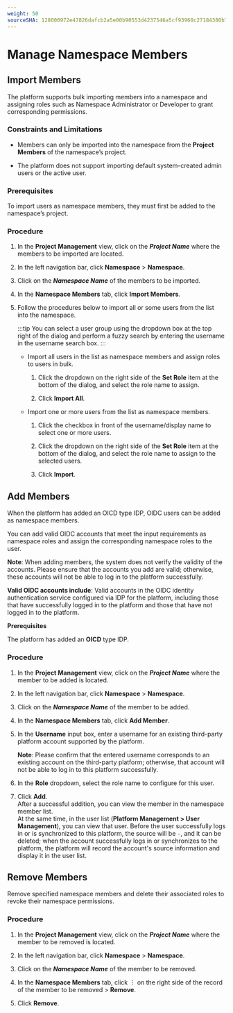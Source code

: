```yaml
---
weight: 50
sourceSHA: 128000972e47826dafcb2a5e00b90553d4237546a5cf93968c27184380b73062
---
```


# Manage Namespace Members

## Import Members

The platform supports bulk importing members into a namespace and assigning roles such as Namespace Administrator or Developer to grant corresponding permissions.

### Constraints and Limitations

- Members can only be imported into the namespace from the **Project Members** of the namespace’s project.

- The platform does not support importing default system-created admin users or the active user.

### Prerequisites

To import users as namespace members, they must first be added to the namespace’s project.

### Procedure

1. In the **Project Management** view, click on the ***Project Name*** where the members to be imported are located.

2. In the left navigation bar, click **Namespace** > **Namespace**.

3. Click on the ***Namespace Name*** of the members to be imported.

4. In the **Namespace Members** tab, click **Import Members**.

5. Follow the procedures below to import all or some users from the list into the namespace.

   :::tip
   You can select a user group using the dropdown box at the top right of the dialog and perform a fuzzy search by entering the username in the username search box.
   :::

   - Import all users in the list as namespace members and assign roles to users in bulk.

     1. Click the dropdown on the right side of the **Set Role** item at the bottom of the dialog, and select the role name to assign.

     2. Click **Import All**.

   - Import one or more users from the list as namespace members.

     1. Click the checkbox in front of the username/display name to select one or more users.

     2. Click the dropdown on the right side of the **Set Role** item at the bottom of the dialog, and select the role name to assign to the selected users.

     3. Click **Import**.

## Add Members

When the platform has added an OICD type IDP, OIDC users can be added as namespace members.

You can add valid OIDC accounts that meet the input requirements as namespace roles and assign the corresponding namespace roles to the user.

**Note**: When adding members, the system does not verify the validity of the accounts. Please ensure that the accounts you add are valid; otherwise, these accounts will not be able to log in to the platform successfully.

**Valid OIDC accounts include**: Valid accounts in the OIDC identity authentication service configured via IDP for the platform, including those that have successfully logged in to the platform and those that have not logged in to the platform.

**Prerequisites**

The platform has added an **OICD** type IDP.

### Procedure

1. In the **Project Management** view, click on the ***Project Name*** where the member to be added is located.

2. In the left navigation bar, click **Namespace** > **Namespace**.

3. Click on the ***Namespace Name*** of the member to be added.

4. In the **Namespace Members** tab, click **Add Member**.

5. In the **Username** input box, enter a username for an existing third-party platform account supported by the platform.

   **Note**: Please confirm that the entered username corresponds to an existing account on the third-party platform; otherwise, that account will not be able to log in to this platform successfully.

6. In the **Role** dropdown, select the role name to configure for this user.

7. Click **Add**.  
   After a successful addition, you can view the member in the namespace member list.  
   At the same time, in the user list (**Platform Management > User Management**), you can view that user. Before the user successfully logs in or is synchronized to this platform, the source will be `-`, and it can be deleted; when the account successfully logs in or synchronizes to the platform, the platform will record the account's source information and display it in the user list.

## Remove Members

Remove specified namespace members and delete their associated roles to revoke their namespace permissions.

### Procedure

1. In the **Project Management** view, click on the ***Project Name*** where the member to be removed is located.

2. In the left navigation bar, click **Namespace** > **Namespace**.

3. Click on the ***Namespace Name*** of the member to be removed.

4. In the **Namespace Members** tab, click ⋮ on the right side of the record of the member to be removed > **Remove**.

5. Click **Remove**.
